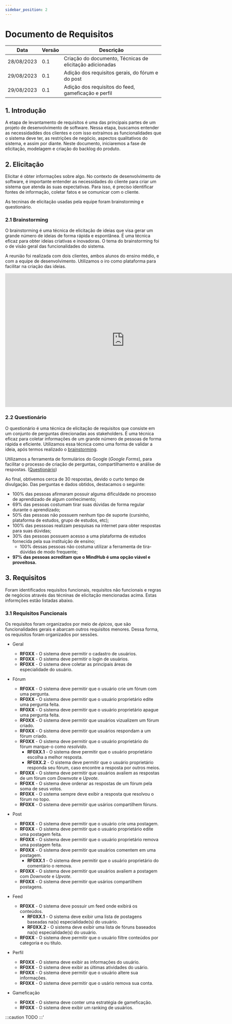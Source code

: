 ```yaml
---
sidebar_position: 2
---
```


# Documento de Requisitos

<div style={{ display: "flex", justifyContent: "center" }}>

| Data       | Versão       | Descrição                     | 
|------------|--------------|-------------------------------|
| 28/08/2023 | 0.1          | Criação do documento, Técnicas de elicitação adicionadas |
| 29/08/2023 | 0.1          | Adição dos requisitos gerais, do fórum e do post |
| 29/08/2023 | 0.1          | Adição dos requisitos do feed, gameficação e perfil |


</div>


## 1. Introdução

A etapa de levantamento de requisitos é uma das principais partes de um projeto de desenvolvimento de software. Nessa etapa, buscamos entender as necessidaddes dos clientes e com isso extraímos as funcionalidades que o sistema deve ter, as restrições de negócio, aspectos qualitativos do sistema, e assim por diante. Neste documento, iniciaremos a fase de elicitação, modelagem e criação do backlog do produto.


## 2. Elicitação

Elicitar é obter informações sobre algo. No contexto de desenvolvimento de software, é importante entender as necessidades do cliente para criar um sistema que atenda às suas expectativas. Para isso, é preciso identificar fontes de informação, coletar fatos e se comunicar com o cliente.

As tecninas de elicitação usadas pela equipe foram brainstorming e questionário.

### 2.1 Brainstorming

O brainstorming é uma técnica de elicitação de ideias que visa gerar um grande número de ideias de forma rápida e espontânea. É uma técnica eficaz para obter ideias criativas e inovadoras. O tema do brainstorming foi o de visão geral das funcionalidades do sistema.

A reunião foi realizada com dois clientes, ambos alunos do ensino médio, e com a equipe de desenvolvimento. Utilizamos o iro como plataforma para facilitar na criação das ideias.

<iframe width="768" height="432" src="https://miro.com/app/live-embed/uXjVMqHlLFw=/?moveToViewport=-2773,-1191,4699,2258&embedId=618661660999" frameborder="0" scrolling="no" allow="fullscreen; clipboard-read; clipboard-write" allowfullscreen></iframe>

### 2.2 Questionário

O questionário é uma técnica de elicitação de requisitos que consiste em um conjunto de perguntas direcionadas aos stakeholders. É uma técnica eficaz para coletar informações de um grande número de pessoas de forma rápida e eficiente. Utilizamos essa técnica como uma forma de validar a ideia, após termos realizado o [brainstorming](#21-brainstorming).

Utilizamos a ferramenta de formulários do Google (*Google Forms*), para facilitar o processo de criação de perguntas, compartilhamento e análise de respostas. ([Questionário](https://forms.gle/jLRjuDzcKRdcskp48))

Ao final, obtivemos cerca de 30 respostas, devido o curto tempo de divulgação. Das perguntas e dados obtidos, destacamos o seguinte:

- 100% das pessoas afirmaram possuir alguma dificuldade no processo de aprendizado de algum conhecimento;
- 69% das pessoas costumam tirar suas dúvidas de forma regular durante o aprendizado;
- 50% das pessoas não possuem nenhum tipo de suporte (cursinho, plataforma de estudos, grupo de estudos, etc);
- 100% das pesssoas realizam pesquisas na internet para obter respostas para suas dúvidas;
- 30% das pessoas possuem acesso a uma plataforma de estudos fornecida pela sua instituição de ensino;
  - 100% dessas pessoas não costuma utilizar a ferramenta de tira-dúvidas de modo frequente;
- **97% das pessoas acreditam que o MindHub é uma opção viável e proveitosa.**

## 3. Requisitos

Foram identificados requisitos funcionais, requisitos não funcionais e regras de negócios através das técninas de elicitação mencionadas acima. Estas informções estão listadas abaixo.

### 3.1 Requisitos Funcionais

Os requisitos foram organizados por meio de *épicos*, que são funcionalidades gerais e abarcam outros requisitos menores. Dessa forma, os requisitos foram organizados por sessões.

- Geral
  - **RF0XX** - O sistema deve permitir o cadastro de usuários. 
  - **RF0XX** - O sistema deve permitir o login de usuários. 
  - **RF0XX** - O sistema deve coletar as principais áreas de especialidade do usuário.

- Fórum   
  - **RF0XX** - O sistema deve permitir que o usuário crie um fórum com uma pergunta.
  - **RF0XX** - O sistema deve permitir que o usuário proprietário edite uma pergunta feita.
  - **RF0XX** - O sistema deve permitir que o usuário proprietário apague uma pergunta feita.
  - **RF0XX** - O sistema deve permitir que usuários vizualizem um fórum criado.
  - **RF0XX** - O sistema deve permitir que usuários respondam a um fórum criado.
  - **RF0XX** - O sistema deve permitir que o usuário proprietário do fórum marque-o como *resolvido*.
    - **RF0XX.1** - O sistema deve permitir que o usuário proprietário escolha a melhor resposta.
    - **RF0XX.2** - O sistema deve permitir que o usuário proprietário responda seu fórum, caso encontre a resposta por outros meios.
  - **RF0XX** - O sistema deve permitir que usuários avaliem as respostas de um fórum com *Downvote* e *Upvote*.
  - **RF0XX** - O sistema deve ordenar as respostas de um fórum pela soma de seus votos.
  - **RF0XX** - O sistema sempre deve exibir a resposta que resolvou o fórum no topo.
  - **RF0XX** - O sistema deve permitir que usários compartilhem fóruns.

- Post
  - **RF0XX** - O sistema deve permitir que o usuário crie uma postagem.
  - **RF0XX** - O sistema deve permitir que o usuário proprietário edite uma postagem feita.
  - **RF0XX** - O sistema deve permitir que o usuário proprietário remova uma postagem feita.
  - **RF0XX** - O sistema deve permitir que usuários comentem em uma postagem.
    - **RF0XX.1** - O sistema deve permitir que o usuário proprietário do comentário o remova.
  - **RF0XX** - O sistema deve permitir que usuários avaliem a postagem com *Downvote* e *Upvote*.
  - **RF0XX** - O sistema deve permitir que usários compartilhem postagens.

- Feed
  - **RF0XX** - O sistema deve possuir um feed onde exibirá os conteúdos.
    - **RF0XX.1** - O sistema deve exibir uma lista de postagens baseadas na(s) especialidade(s) do usuário.
    - **RF0XX.2** - O sistema deve exibir uma lista de fóruns baseados na(s) especialidade(s) do usuário.
  - **RF0XX** - O sistema deve permitir que o usuário filtre conteúdos por categoria e ou título.

- Perfil
  - **RF0XX** - O sistema deve exibir as informações do usuário.
  - **RF0XX** - O sistema deve exibir as últimas atividades do usário.
  - **RF0XX** - O sistema deve permitir que o usuário altere sua informações.
  - **RF0XX** - O sistema deve permitir que o usário remova sua conta.

- Gameficação
  - **RF0XX** - O sistema deve conter uma estratégia de gameficação.
  - **RF0XX** - O sistema deve exibir um ranking de usuários.

:::caution
TODO
:::'